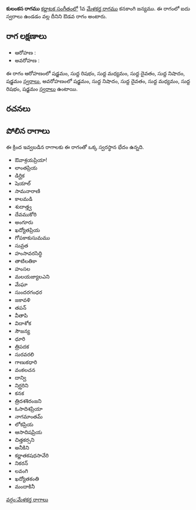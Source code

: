 {{Infobox ragam
	| name          	= కులంకస
	| synonym	    	= 
	| mela          	= 
	| chakra        	= 
	| janaka        	= 
	| type          	= ఔడవ
	| arohanam      	= {{svaraC|S|R1|M1|D1|N1|S'}} 
	| avarohanam    	= {{svaraC|S'|N1|D1|M1|R1|S}}
	| jeeva         	=
	| chhaya        	=
	| nyasa         	=
	| vishesha      	= 
	| equivalent  		= 
}}
{{కర్ణాటక సంగీత రాగాలు}}
'''కులంకస రాగము''' [[కర్ణాటక సంగీతం]]లో 1వ [[మేళకర్త రాగము]] కనకాంగి జన్యము.  ఈ రాగంలో ఐదు స్వరాలు ఉండడం వల్ల దీనిని ఔడవ రాగం అంటారు.


==రాగ లక్షణాలు==


* ఆరోహణ : {{svaraC|S|R1|M1|D1|N1|S'}} 
* అవరోహణ : {{svaraC|S'|N1|D1|M1|R1|S}}

ఈ రాగం ఆరోహణంలో షడ్జమం, సుద్ద రిషభం, సుద్ద మధ్యమం, సుద్ద దైవతం, సుద్ద నిషాదం, షడ్జమం [[స్వరాలు]], అవరోహణంలో షడ్జమం, సుద్ద నిషాదం, సుద్ద దైవతం, సుద్ద మధ్యమం, సుద్ద రిషభం, షడ్జమం [[స్వరాలు]] ఉంటాయి.

==రచనలు==



==పోలిన రాగాలు==
ఈ క్రింద ఇవ్వబడిన రాగాలకు ఈ రాగంతో ఒక్క స్వరస్థాన భేదం ఉన్నది.
* ఔవాశ్రయప్రియా!
* లాంతప్రియ
* డిర్ఘిక
* షెయాల్
* సామనారాణి
* కాలమడి
* శుదాత్త్వ
* దేవముకోరి
* అంగూరు
* ఖద్యోతప్రియ
* గోపకాకుసుమము
* సువ్రత
* హంసావరసిద్ధి
* తాటిలతికా
* హంసల
* మలయజ్యాలఎని
* మేఘా
* సుందరగంధర
* జకావళి
* తపన్
* వీతాపి
* విదాశోక
* సౌజన్య
* ధూరి
* త్రిపదక
* సురవరలి
* గాణుకధారి
* వంకలచన
* దాన్వి
* నిర్ఝరిని
* కనక
* త్రిదశశిరంజని
* ఓసాదిశప్రియా
* నాగమాంతమ్
* లోకప్రియ
* ఆసాదిషప్రియ
* చిత్తకర్సని
* అనీకిని
* కర్ణాతకషధసావేరి
* నికరన్
* లవంగి
* ఖద్యోతకంతి
* మందాకినీ



[[వర్గం:మేళకర్త రాగాలు]]
